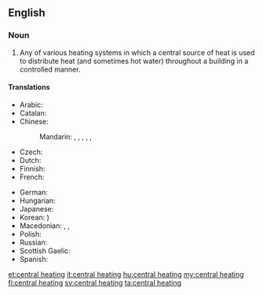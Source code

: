 ==English==

===Noun===
{{wikipedia}}
{{en-noun|head=[[central]] [[heating]]|-}}

# Any of various heating systems in which a central source of heat is used to distribute heat (and sometimes hot water) throughout a building in a controlled manner.

====Translations====
{{trans-top|heating system}}
* Arabic: {{t-|ar|تدفئة مركزية|f|tr=tadhfi'a markazíyya}}
* Catalan: {{t-|ca|calefacció central|f}}
* Chinese:
*: Mandarin: {{t|cmn|集中供熱|sc=Hani}}, {{t|cmn|集中供热|tr=jízhōng gōngrè|sc=Hani}}, {{t|cmn|中央暖氣系統|sc=Hani}}, {{t|cmn|中央暖气系统|tr=zhōngyāng nuǎnqì xìtǒng|sc=Hani}}, {{qualifier|abbreviation}} {{t-|cmn|暖氣|sc=Hani}}, {{t-|cmn|暖气|tr=nuǎnqì|sc=Hani}}
* Czech: {{t-|cs|ústřední topení|n}}
* Dutch: {{t+|nl|centrale verwarming|f}}
* Finnish: {{t-|fi|keskuslämmitys}}
* French: {{t-|fr|chauffage central|m}}
{{trans-mid}}
* German: {{t-|de|Zentralheizung|f}}
* Hungarian: {{t+|hu|központi fűtés}}
* Japanese: {{t-|ja|セントラルヒーティング|tr=sentoraruhītingu}}
* Korean: {{t-|ko|중앙 난방|tr=jung-ang nanbang|sc=Hang}} {{t+|ko|中央煖房|sc=Hani}})
* Macedonian: {{t-|mk|парно|n|tr=párno}},  {{t-|mk|парно греење|n|tr=párno gréenje}},  {{t-|mk|централно греење|n|tr=céntralno gréenje}}
* Polish: {{t-|pl|centralne ogrzewanie|n}}
* Russian: {{t-|ru|центральное отопление|n|tr=centrál'noe otoplénije}}
* Scottish Gaelic: {{t|gd|teasachadh meadhanach|m}}
* Spanish: {{t-|es|calefacción central|f}}
{{trans-bottom}}

[[et:central heating]]
[[it:central heating]]
[[hu:central heating]]
[[my:central heating]]
[[fi:central heating]]
[[sv:central heating]]
[[ta:central heating]]